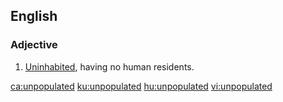 ==English==

===Adjective===
{{en-adj}}

#[[uninhabited|Uninhabited]], having no human residents.

[[ca:unpopulated]]
[[ku:unpopulated]]
[[hu:unpopulated]]
[[vi:unpopulated]]